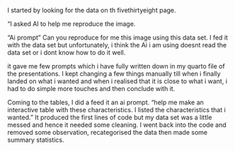 I started by looking for the data on th fivethirtyeight page.

"I asked AI to help me reproduce the image.

"Ai prompt" Can you reproduce for me this image using this data set. I fed it with the data set but unfortunately, i think the Ai i am using doesnt read the data set or i dont know how to do it well. 

it gave me few prompts which i have fully written down in my quarto file of the presentations. 
I kept changing a few things manually till when i finally landed on what i wanted and when i realised that it is close to what i want, i had to do simple  more touches and then conclude with it.


Coming to the tables, I did a feed it an ai prompt. 
"help me make an interactive table with these characteristics. 
I listed the characteristics that i wanted. " It produced the first lines of code but my data set was a little messed and hence it needed some cleaning. I went back into the code and removed some observation, recategorised the data then made some summary statistics. 